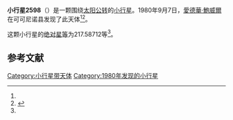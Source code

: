 {{Infobox planet
| bgcolour = #FFFFC0
| name = 2598 Merlin
| symbol = 
| image = 
| caption = 
| discovery = yes
| discovery_ref = 
| discoverer = [[愛德華·鮑威爾|愛德華·鮑威爾]]
| discovery_site = [[可可尼诺县|可可尼诺县]] 
| discovered = 1980年9月7日
| designations = yes
| mp_name = 
| named_after = 
| alt_names = 1980 RY/ 1948 WH / 1971 TD3
| mp_category = [[主带小行星|主带小行星]]
| orbit_ref = <ref name="a">[http://ssd.jpl.nasa.gov/sbdb.cgi?sstr=2598 2598 Merlin] {{Wayback|url=http://ssd.jpl.nasa.gov/sbdb.cgi?sstr=2598 |date=20201030234430 }}，小行星數據庫瀏覽器（JPL Small-Body Database Browser）－[[美国国家航空航天局|美国国家航空航天局]]喷气推进实验室</ref>
| epoch = 2456400.5 (2013年4月18日更新)
| aphelion = {{convert|3.3834245|AU|km|3|abbr=on|lk=out}}
| perihelion = {{convert|2.1791037|AU|km|3|abbr=on}}
| semimajor = {{convert|2.7812641|AU|km|3|abbr=on}}
| eccentricity = 0.216506
| period = 1694.188683 [[日|日]]<br />4.64[[儒略年|儒略年]]
| avg_speed = 
| inclination = 7.77070
| asc_node = 197.85006
| mean_anomaly = 
| arg_peri = 217.58712
| satellites = 
| physical_characteristics = yes
| dimensions = 
| mass = 
| density = 
| surface_grav = 
| escape_velocity = 
| sidereal_day = 
| axial_tilt = 
| pole_ecliptic_lat = 
| pole_ecliptic_lon = 
| albedo = 
| temperatures= 
| temp_name1 = 
| mean_temp_1 = 
| max_temp_1 = 
| temp_name2 = 
| max_temp_2 = 
| spectral_type = 
| abs_magnitude = 217.58712
}}

'''小行星2598'''（{{lang-en|2598 Merlin}}）是一颗围绕[[太阳|太阳]][[公转|公转]]的[[小行星|小行星]]。1980年9月7日，[[愛德華·鮑威爾|愛德華·鮑威爾]]在可可尼诺县发现了此天体<ref name="a" /><ref>{{cite news|title=小行星列表|url=http://cfa-www.harvard.edu/iau/lists/NumberedMPs.txt|accessdate=2013-07-08|newspaper=哈佛大学|archive-date=2008-05-17|archive-url=https://web.archive.org/web/20080517010638/http://cfa-www.harvard.edu/iau/lists/NumberedMPs.txt|dead-url=no}}</ref>。

这颗小行星的[[绝对星等|绝对星等]]为217.58712等<ref name="a" />。

==参考文献==
{{reflist}}
{{Minor Planet Number|[[小行星2597|小行星2597]]|[[小行星2599|小行星2599]]}}

{{小天体}}

[[Category:小行星带天体|Category:小行星带天体]]
[[Category:1980年发现的小行星|Category:1980年发现的小行星]]

{{asteroid-stub}}